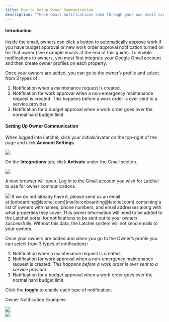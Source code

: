 ---
title: How to Setup Owner Communication
description: "These email notifications send through your own email account so that owners see the email coming from YOU instead of Latchel. Any responses from the owners will also go to your email."
---

#### **Introduction** 

Inside the email, owners can click a button to automatically approve work if you have budget approval or new work order approval notification turned on for that owner (see example emails at the end of this guide). To enable notifications to owners, you must first integrate your Google Gmail account and then create owner profiles on each property.


Once your owners are added, you can go to the owner’s profile and select from 3 types of :

1.  Notification when a maintenance request is created.
2.  Notification for work approval when a non-emergency maintenance request is created. This happens before a work order is ever sent to a service provider.
3.  Notification for a budget approval when a work order goes over the normal hard budget limit.

#### **Setting Up Owner Communication**


When logged into Latchel, click your initials/avatar on the top-right of the page and click **Account Settings**.



<Frame>
  <img src="/images/rtaImage-883.jpg"/>
</Frame>

On the **Integrations** tab, click **Activate** under the Gmail section.


<Frame>
  <img src="/images/rtaImage-884.jpg"/>
</Frame>

A new browser will open. Log in to the Gmail account you wish for Latchel to use for owner communications. 


<Frame>
  <img src="/images/rtaImage-885.jpg"/>
</Frame>
If we do not already have it, please send us an email at [onboarding@latchel.com](mailto:onboarding@latchel.com) containing a list of owners with names, phone numbers, and email addresses along with what properties they cover. This owner information will need to be added to the Latchel portal for notifications to be sent out to your owners successfully. Without this data, the Latchel system will not send emails to your owners.


Once your owners are added and when you go to the Owner’s profile you can select from 3 types of notifications:

1.  Notification when a maintenance request is created.
2.  Notification for work approval when a non-emergency maintenance request is created. _This happens before a work order is ever sent to a service provider._
3.  Notification for a budget approval when a work order goes over the normal hard budget limit.


Click the **toggle** to enable each type of notification. 

Owner Notification Examples:


<Frame>
  <img src="/images/rtaImage-886.jpg"/>
</Frame>
<br/>

<Frame>
  <img src="/images/rtaImage-887.jpg"/>
</Frame>
